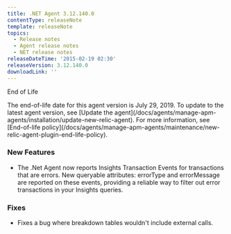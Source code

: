 ```yaml
---
title: .NET Agent 3.12.140.0
contentType: releaseNote
template: releaseNote
topics:
  - Release notes
  - Agent release notes
  - NET release notes
releaseDateTime: '2015-02-19 02:30'
releaseVersion: 3.12.140.0
downloadLink: ''
---
```


End of Life

<Callout variant="important">
  The end-of-life date for this agent version is July 29, 2019. To update to the latest agent version, see [Update the agent](/docs/agents/manage-apm-agents/installation/update-new-relic-agent). For more information, see [End-of-life policy](/docs/agents/manage-apm-agents/maintenance/new-relic-agent-plugin-end-life-policy).
</Callout>

### New Features

* The .Net Agent now reports Insights Transaction Events for transactions that are errors. New queryable attributes: errorType and errorMessage are reported on these events, providing a reliable way to filter out error transactions in your Insights queries.

### Fixes

* Fixes a bug where breakdown tables wouldn't include external calls.

